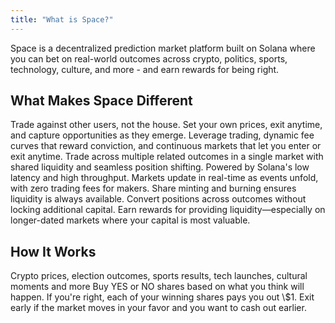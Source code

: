 ```yaml
---
title: "What is Space?"
---
```


Space is a decentralized prediction market platform built on Solana where you can bet on real-world outcomes across crypto, politics, sports, technology, culture, and more - and earn rewards for being right.

## What Makes Space Different

<CardGroup cols={2}>
  <Card title="True Price Discovery" icon="bullseye" iconType="solid" color="#5EDD2C">
    Trade against other users, not the house. Set your own prices, exit anytime, and capture opportunities as they emerge.
  </Card>
  
  <Card title="Advanced Tools" icon="wrench" iconType="solid" color="#5EDD2C">
    Leverage trading, dynamic fee curves that reward conviction, and continuous markets that let you enter or exit anytime.
  </Card>
  
  <Card title="Multi-Outcome Markets" icon="chart-bar" iconType="solid" color="#5EDD2C">
    Trade across multiple related outcomes in a single market with shared liquidity and seamless position shifting.
  </Card>
  
  <Card title="Built for Speed" icon="bolt" iconType="solid" color="#5EDD2C">
    Powered by Solana's low latency and high throughput. Markets update in real-time as events unfold, with zero trading fees for makers.
  </Card>
  
  <Card title="Capital Efficient" icon="coins" iconType="solid" color="#5EDD2C">
    Share minting and burning ensures liquidity is always available. Convert positions across outcomes without locking additional capital.
  </Card>
  
  <Card title="Earn Rewards" icon="gem" iconType="solid" color="#5EDD2C">
    Earn rewards for providing liquidity—especially on longer-dated markets where your capital is most valuable.
  </Card>
</CardGroup>

## How It Works

<Steps>
  <Step title="Pick a market" titleSize="h3">
  Crypto prices, election outcomes, sports results, tech launches, cultural moments and more
  </Step>
  <Step title="Place your bet" titleSize="h3">
  Buy YES or NO shares based on what you think will happen.
  </Step>
  <Step title="Get rewarded" titleSize="h3">
  If you're right, each of your winning shares pays you out \$1. Exit early if the market moves in your favor and you want to cash out earlier.
  </Step>
</Steps>
